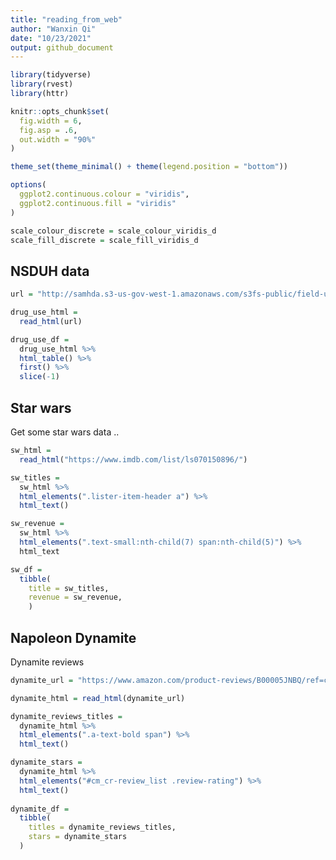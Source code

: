 ```yaml
---
title: "reading_from_web"
author: "Wanxin Qi"
date: "10/23/2021"
output: github_document
---
```


```r
library(tidyverse)
library(rvest)
library(httr)

knitr::opts_chunk$set(
  fig.width = 6,
  fig.asp = .6,
  out.width = "90%"
)

theme_set(theme_minimal() + theme(legend.position = "bottom"))

options(
  ggplot2.continuous.colour = "viridis",
  ggplot2.continuous.fill = "viridis"
)

scale_colour_discrete = scale_colour_viridis_d
scale_fill_discrete = scale_fill_viridis_d
```

## NSDUH data

```r
url = "http://samhda.s3-us-gov-west-1.amazonaws.com/s3fs-public/field-uploads/2k15StateFiles/NSDUHsaeShortTermCHG2015.htm"

drug_use_html =
  read_html(url)

drug_use_df = 
  drug_use_html %>%
  html_table() %>%
  first() %>%
  slice(-1)
```

## Star wars

Get some star wars data ..

```r
sw_html = 
  read_html("https://www.imdb.com/list/ls070150896/")

sw_titles = 
  sw_html %>%
  html_elements(".lister-item-header a") %>%
  html_text()

sw_revenue =
  sw_html %>%
  html_elements(".text-small:nth-child(7) span:nth-child(5)") %>%
  html_text

sw_df =
  tibble(
    title = sw_titles,
    revenue = sw_revenue,
    )
```

## Napoleon Dynamite

Dynamite reviews

```r
dynamite_url = "https://www.amazon.com/product-reviews/B00005JNBQ/ref=cm_cr_arp_d_viewopt_rvwer?ie=UTF8&reviewerType=avp_only_reviews&sortBy=recent&pageNumber=1"

dynamite_html = read_html(dynamite_url)

dynamite_reviews_titles =
  dynamite_html %>%
  html_elements(".a-text-bold span") %>%
  html_text()

dynamite_stars =
  dynamite_html %>%
  html_elements("#cm_cr-review_list .review-rating") %>%
  html_text()
  
dynamite_df =
  tibble(
    titles = dynamite_reviews_titles,
    stars = dynamite_stars
  )
```

